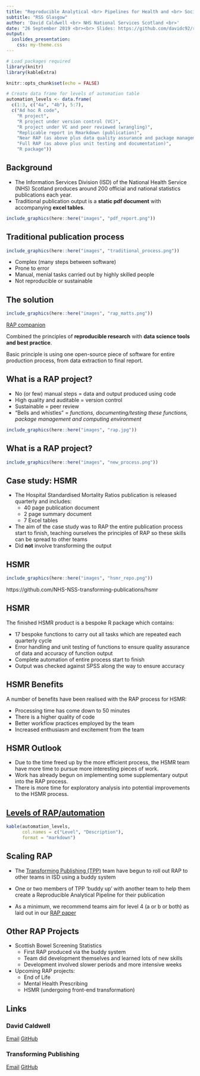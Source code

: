 ```yaml
---
title: "Reproducible Analytical <br> Pipelines for Health and <br> Social Care Publications"
subtitle: "RSS Glasgow"
author: 'David Caldwell <br> NHS National Services Scotland <br>'
date: "26 September 2019 <br><br> Slides: https://github.com/davidc92/rss-glasgow-2019"
output:
  ioslides_presentation:
    css: my-theme.css
---
```


```r
# Load packages required
library(knitr)
library(kableExtra)

knitr::opts_chunk$set(echo = FALSE)

# Create data frame for levels of automation table
automation_levels <- data.frame(
  c(1:3, c("4a", "4b"), 5:7),
  c("Ad hoc R code",
    "R project",
    "R project under version control (VC)",
    "R project under VC and peer reviewed (wrangling)",
    "Replicable report in Rmarkdown (publication)",
    "Near RAP (as above plus data quality assurance and package management)",
    "Full RAP (as above plus unit testing and documentation)",
    "R package"))
```


## Background

- The Information Services Division (ISD) of the National Health Service (NHS) Scotland produces around 200 official and national statistics publications each year.
- Traditional publication output is a **static pdf document** with accompanying **excel tables**.

```r
include_graphics(here::here("images", "pdf_report.png"))
```


## Traditional publication process

```r
include_graphics(here::here("images", "traditional_process.png"))
```

- Complex (many steps between software)
- Prone to error
- Manual, menial tasks carried out by highly skilled people
- Not reproducible or sustainable


## The solution

```r
include_graphics(here::here("images", "rap_matts.png"))
```

[RAP companion](https://ukgovdatascience.github.io/rap_companion/)

Combined the principles of **reproducible research** with **data science tools and best practice**.

Basic principle is using one open-source piece of software for entire production process, from data extraction to final report.


## What is a RAP project?

- No (or few) manual steps = data and output produced using code
- High quality and auditable = version control
- Sustainable = peer review
- "Bells and whistles" = _functions, documenting/testing these functions, package management and computing environment_

```r
include_graphics(here::here("images", "rap.jpg"))
```


## What is a RAP project?

```r
include_graphics(here::here("images", "new_process.png"))
```


## Case study: HSMR

- The Hospital Standardised Mortality Ratios publication is released quarterly and includes:
    - 40 page publication document
    - 2 page summary document
    - 7 Excel tables
    
- The aim of the case study was to RAP the entire publication process start to finish, teaching ourselves the principles of RAP so these skills can be spread to other teams
- Did **not** involve transforming the output

## HSMR

```r
include_graphics(here::here("images", "hsmr_repo.png"))
```

https://github.com/NHS-NSS-transforming-publications/hsmr

## HSMR

The finished HSMR product is a bespoke R package which contains:

- 17 bespoke functions to carry out all tasks which are repeated each quarterly cycle
- Error handling and unit testing of functions to ensure quality assurance of data and accuracy of function output
- Complete automation of entire process start to finish
- Output was checked against SPSS along the way to ensure accuracy


## HSMR Benefits

A number of benefits have been realised with the RAP process for HSMR:

- Processing time has come down to 50 minutes
- There is a higher quality of code
- Better workflow practices employed by the team
- Increased enthusiasm and excitement from the team

## HSMR Outlook

- Due to the time freed up by the more efficient process, the HSMR team have more time to pursue more interesting pieces of work.
- Work has already begun on implementing some supplementary output into the RAP process.
- There is more time for exploratory analysis into potential improvements to the HSMR process. 

## [Levels of RAP/automation](https://www.isdscotland.org/About-ISD/Methodologies/_docs/Reproducible_Analytical_Pipelines_paper_v1.4.pdf)

```r
kable(automation_levels,
      col.names = c("Level", "Description"),
      format = "markdown")
```


## Scaling RAP

- The [Transforming Publishing (TPP)](https://www.isdscotland.org/Products-and-Services/Transforming-Publishing-Programme/) team have begun to roll out RAP to other teams in ISD using a buddy system

- One or two members of TPP 'buddy up' with another team to help them create a Reproducible Analytical Pipeline for their publication

- As a minimum, we recommend teams aim for level 4 (a or b or both) as laid out in our [RAP paper](https://www.isdscotland.org/About-ISD/Methodologies/_docs/Reproducible_Analytical_Pipelines_paper_v1.4.pdf)

## Other RAP Projects

- Scottish Bowel Screening Statistics
    - First RAP produced via the buddy system
    - Team did development themselves and learned lots of new skills
    - Development involved slower periods and more intensive weeks
    
- Upcoming RAP projects:
    - End of Life 
    - Mental Health Prescribing 
    - HSMR (undergoing front-end transformation)


## Links

### David Caldwell

[Email](mailto:david.caldwell1@nhs.net)
[GitHub](https://github.com/davidc92)

### Transforming Publishing

[Email](mailto:nss.isdtransformingpublishing@nhs.net)
[GitHub](https://github.com/NHS-NSS-transforming-publications)